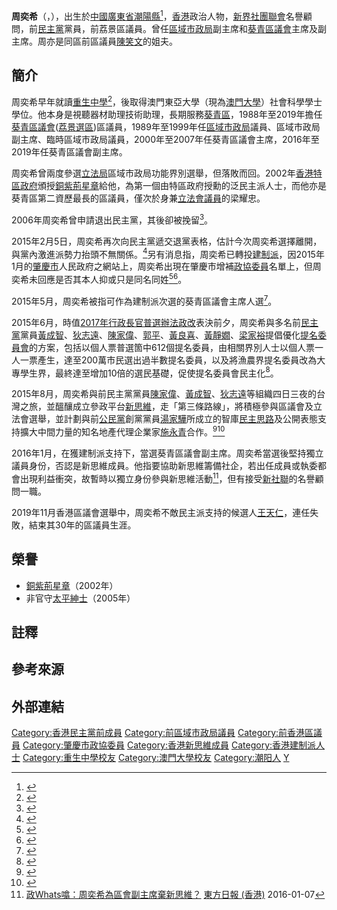 {{BLPsources|date=2012年5月}}
'''周奕希'''{{BBS}}{{JP}}（{{lang-en|Chow Yick Hay}}，{{bd|1957年|9月18日|||Z周}}）{{noteTag|name=香港人名錄|資料出自1994年由盧子健和何安達所著的《香港人名錄》（天地圖書出版）第169頁。}}，出生於[[中國|中國]][[廣東省|廣東省]][[潮陽縣|潮陽縣]]<ref>{{cite news|url=http://paper.wenweipo.com/2002/11/02/AY0211020011.htm|title=潮州商會賀鄉彥獲殊榮|publisher=《[[文汇报_(香港)|文匯報]]》|date=2002-11-02|accessdate=2008-07-25|archive-date=2019-02-27|archive-url=https://web.archive.org/web/20190227121422/http://paper.wenweipo.com/2002/11/02/AY0211020011.htm|dead-url=no}}</ref>，[[香港|香港]]政治人物，[[新界社團聯會|新界社團聯會]]名譽顧問，前[[民主黨_(香港)|民主黨]]黨員，前荔景區議員。曾任[[區域市政局|區域市政局]]副主席和[[葵青區議會|葵青區議會]]主席及副主席。周亦是同區前區議員[[陳笑文|陳笑文]]的姐夫。

== 簡介 ==
周奕希早年就讀[[重生中學|重生中學]]<ref name="重生校友通訊1">{{cite web |url=http://chungsangalumni.org/page31.php |title=重生校友通訊 |last= |first= |date=2011-12-18 |website= |publisher=重生校友會 |access-date=2021-12-30 |quote= |archive-date=2021-02-01 |archive-url=https://web.archive.org/web/20210201103759/http://chungsangalumni.org/page31.php |dead-url=no }}</ref>，後取得澳門東亞大學（現為[[澳門大學|澳門大學]]）社會科學學士學位{{noteTag|name=香港人名錄}}。他本身是視聽器材助理技術助理{{noteTag|name=香港人名錄}}，長期服務[[葵青區|葵青區]]，1988年至2019年擔任[[葵青區議會|葵青區議會]]([[荔景_(選區)|荔景選區]])區議員，1989年至1999年任[[區域市政局|區域市政局]]議員、區域市政局副主席、臨時區域市政局議員，2000年至2007年任葵青區議會主席，2016年至2019年任葵青區議會副主席。

周奕希曾兩度參選[[立法局|立法局]]區域市政局功能界別選舉，但落敗而回。2002年[[香港特區政府|香港特區政府]]頒授[[銅紫荊星章|銅紫荊星章]]給他，為第一個由特區政府授勳的泛民主派人士，而他亦是葵青區第二資歷最長的區議員，僅次於身兼[[香港特別行政區立法會|立法會議員]]的梁耀忠。

2006年周奕希曾申請退出民主黨，其後卻被挽留<ref>{{cite news|url=http://hk.apple.nextmedia.com/news/art/20150205/19030108|title=隔牆有耳：乳鴿李耀基和平退黨|publisher=《[[蘋果日報_(香港)|蘋果日報]]》|date=2015-02-05|accessdate=2015-08-20|archive-date=2017-10-04|archive-url=https://web.archive.org/web/20171004022523/http://hk.apple.nextmedia.com/news/art/20150205/19030108|dead-url=no}}</ref>。

2015年2月5日，周奕希再次向民主黨遞交退黨表格，估計今次周奕希選擇離開，與黨內激進派勢力抬頭不無關係。<ref>{{cite news|url=http://paper.wenweipo.com/2015/02/04/HA1502040001.htm|title=政經人語：激進派踢走老鴿 民主黨自廢兩臂|publisher=《[[文汇报_(香港)|文匯報]]》|date=2015-02-04|accessdate=2015-05-22|archive-date=2016-03-04|archive-url=https://web.archive.org/web/20160304074433/http://paper.wenweipo.com/2015/02/04/HA1502040001.htm|dead-url=no}}</ref>另有消息指，周奕希已轉投[[建制派_(香港)|建制派]]，因2015年1月的[[肇慶市|肇慶市]]人民政府之網站上，周奕希出現在肇慶市增補[[政協委員|政協委員]]名單上，但周奕希未回應是否其本人抑或只是同名同姓<ref>{{cite news|url=http://cppcc.zhaoqing.gov.cn/wyfc_6660/201403/t20140312_233719.html|title=中國人民政治協商會議肇慶市第十屆委員會委員名單|publisher=政協肇慶市委員會官方網站|accessdate=2015-08-20|deadurl=yes|archiveurl=https://web.archive.org/web/20150912082937/http://cppcc.zhaoqing.gov.cn/wyfc_6660/201403/t20140312_233719.html|archivedate=2015-09-12}}</ref><ref>{{cite news|url=http://orientaldaily.on.cc/cnt/news/20150207/00176_126.html|title=政情：高官唔去黨慶 白鴿自取其辱|publisher=《[[東方日報_(香港)|東方日報]]》|date=2015年2月7日|accessdate=2015-08-20|archive-date=2016-03-05|archive-url=https://web.archive.org/web/20160305043616/http://orientaldaily.on.cc/cnt/news/20150207/00176_126.html|dead-url=no}}</ref>。

2015年5月，周奕希被指可作為建制派次選的葵青區議會主席人選<ref>{{cite news|url=http://orientaldaily.on.cc/cnt/news/20150506/00176_132.html|title=政情：建制誓續掌葵青區會|publisher=《[[東方日報_(香港)|東方日報]]》|date=2015年5月6日|accessdate=2015-08-20|archive-date=2016-03-05|archive-url=https://web.archive.org/web/20160305000736/http://orientaldaily.on.cc/cnt/news/20150506/00176_132.html|dead-url=no}}</ref>。

2015年6月，時值[[2016年及2017年香港政治制度改革|2017年行政長官普選辦法政改]]表決前夕，周奕希與多名前[[民主黨_(香港)|民主黨]]黨員[[黃成智|黃成智]]、[[狄志遠|狄志遠]]、[[陳家偉_(政治人物)|陳家偉]]、[[郭平|郭平]]、[[黃良喜|黃良喜]]、[[黃靜嫺|黃靜嫺]]、[[梁家裕|梁家裕]]提倡優化[[提名委員會|提名委員會]]的方案，包括以個人票普選箇中612個提名委員，由相關界別人士以個人票一人一票產生，達至200萬市民選出過半數提名委員，以及將漁農界提名委員改為大專學生界，最終達至增加10倍的選民基礎，促使提名委員會民主化<ref>{{cite news|url=http://hk.apple.nextmedia.com/realtime/news/20150614/53852687|title=【政改】表決前夕 黃成智狄志遠倡普選逾半提委|publisher=《[[蘋果日報_(香港)|蘋果日報]]》|date=2015年6月14日|accessdate=2015-08-20|archive-date=2015-11-24|archive-url=https://web.archive.org/web/20151124192617/http://hk.apple.nextmedia.com/realtime/news/20150614/53852687|dead-url=no}}</ref>。

2015年8月，周奕希與前民主黨黨員[[陳家偉_(政治人物)|陳家偉]]、[[黃成智|黃成智]]、[[狄志遠|狄志遠]]等組織四日三夜的台灣之旅，並醞釀成立參政平台[[新思維_(香港)|新思維]]，走「第三條路線」，將積極參與區議會及立法會選舉，並計劃與前[[公民黨_(香港)|公民黨]]創黨黨員[[湯家驊|湯家驊]]所成立的智庫[[民主思路|民主思路]]及公開表態支持擴大中間力量的知名地產代理企業家[[施永青|施永青]]合作。<ref>{{cite news|url=http://www.orientaldaily.com.hk/hk/bkn/cnt/news/20150731/bkn-20150731183526048-0731_00822_001.html|title=政Whats噏：召妓風波主角轉投黃成智陣營|publisher=《[[東方日報_(香港)|東方日報]]》|date=2015年7月31日|accessdate=2015-08-20|archive-date=2015-09-24|archive-url=https://web.archive.org/web/20150924061619/http://www.orientaldaily.com.hk/hk/bkn/cnt/news/20150731/bkn-20150731183526048-0731_00822_001.html|dead-url=no}}</ref><ref>{{cite news|url=http://www.am730.com.hk/article-277590|title=［專訪］白鴿不再鴿 一信了結卅年情 忠奸人狄志遠談中間派|publisher=《[[am730|am730]]》|date=2015年8月18日|accessdate=2015-08-20|archive-date=2016-03-04|archive-url=https://web.archive.org/web/20160304221725/http://www.am730.com.hk/article-277590|dead-url=no}}</ref>

2016年1月，在獲建制派支持下，當選葵青區議會副主席。周奕希當選後堅持獨立議員身份，否認是新思維成員。他指要協助新思維籌備社企，若出任成員或執委都會出現利益衝突，故暫時以獨立身份參與新思維活動<ref>[http://hk.on.cc/hk/bkn/cnt/news/20160107/bkn-20160107204548835-0107_00822_001.html 政Whats噏：周奕希為區會副主席棄新思維？] {{Wayback|url=http://hk.on.cc/hk/bkn/cnt/news/20160107/bkn-20160107204548835-0107_00822_001.html |date=20190402194718 }} [[東方日報_(香港)|東方日報 (香港)]] 2016-01-07</ref>，但有接受[[新社聯|新社聯]]的名譽顧問一職。

2019年11月香港區議會選舉中，周奕希不敵民主派支持的候選人[[王天仁|王天仁]]，連任失敗，結束其30年的區議員生涯。

== 榮譽 ==
*[[銅紫荊星章|銅紫荊星章]]（2002年）
*非官守[[太平紳士|太平紳士]]（2005年）

==註釋 ==
{{NoteFoot}}

== 參考來源==
{{reflist}}

==外部連結==
{{s-start}}
{{s-par}}
{{s-before|[[羅競成|羅競成]]}}
{{s-title|[[葵青區議會|葵青區議會]]副主席|2016年1月—2019年12月31日}}
{{s-after|[[張文龍_(香港區議員)|張文龍]]}}
{{s-before|[[單仲偕|單仲偕]]}}
{{s-title|[[葵青區議會|葵青區議會]]主席|2000年1月—2008年12月31日}}
{{s-after|[[鄧國綱|鄧國綱]]}}
{{s-new|first}}
{{s-title|[[葵青區議會|葵青區議會]]<br>{{small|[[荔景_(選區)|荔景]]選區區議員}}|1991年10月1日—2019年12月31日}}
{{s-after|[[王天仁|王天仁]]}}
{{s-before|[[周森_(香港)|周森]]}}
{{s-title|[[葵青區議會|葵青區議會]]<br>{{small|[[華麗|葵涌南]]選區區議員}}|1988年10月1日—1991年9月30日}}
{{s-none|選區改為[[華麗|麗華]]}}
{{s-before|[[陳偉業|陳偉業]]}}
{{s-title|[[區域市政局|區域市政局]]副主席|1995年—1997年}}
{{s-after|[[簡松年|簡松年]]}}
{{s-end}}

[[Category:香港民主黨前成員|Category:香港民主黨前成員]]
[[Category:前區域市政局議員|Category:前區域市政局議員]]
[[Category:前香港區議員|Category:前香港區議員]]
[[Category:肇慶市政協委員|Category:肇慶市政協委員]]
[[Category:香港新思維成員|Category:香港新思維成員]]
[[Category:香港建制派人士|Category:香港建制派人士]]
[[Category:重生中學校友|Category:重生中學校友]]
[[Category:澳門大學校友|Category:澳門大學校友]]
[[Category:潮阳人|Category:潮阳人]]
[[Category:周姓|Y]]